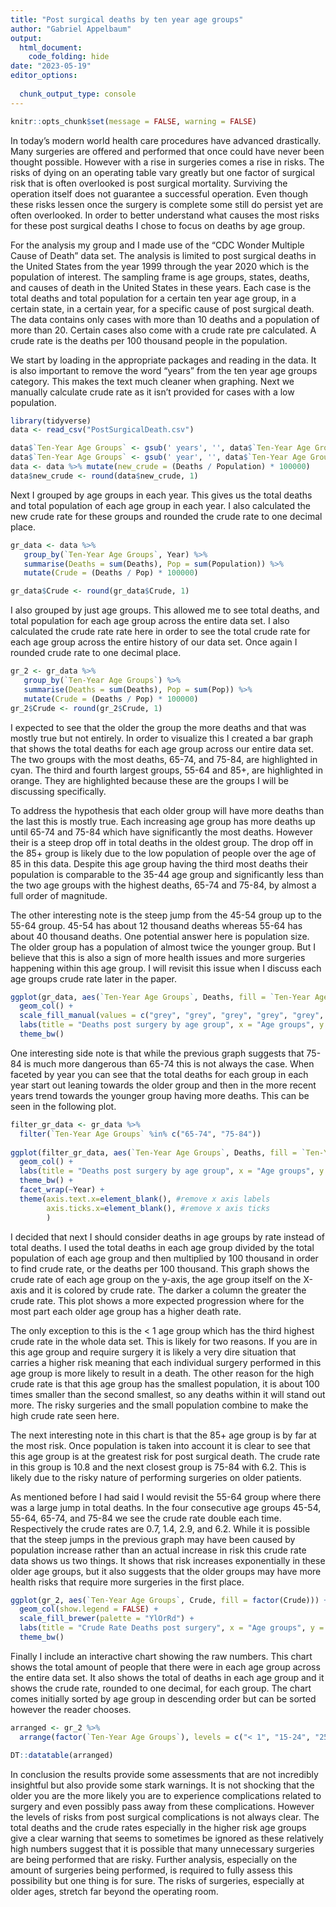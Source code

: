 ---
title: "Post surgical deaths by ten year age groups"
author: "Gabriel Appelbaum"
output: 
  html_document:
    code_folding: hide
date: "2023-05-19"
editor_options: 
  
  chunk_output_type: console
---

```{r setup, include=FALSE}
knitr::opts_chunk$set(message = FALSE, warning = FALSE)
```
  In today's modern world health care procedures have advanced drastically. Many surgeries are offered and performed that once could have never been thought possible. However with a rise in surgeries comes a rise in risks. The risks of dying on an operating table vary greatly but one factor of surgical risk that is often overlooked is post surgical mortality. Surviving the operation itself does not guarantee a successful operation. Even though these risks lessen once the surgery is complete some still do persist yet are often overlooked. In order to better understand what causes the most risks for these post surgical deaths I chose to focus on deaths by age group.
  
  For the analysis my group and I made use of the "CDC Wonder Multiple Cause of Death" data set. The analysis is limited to post surgical deaths in the United States from the year 1999 through the year 2020 which is the population of interest. The sampling frame is age groups, states, deaths, and causes of death in the United States in these years. Each case is the total deaths and total population for a certain ten year age group, in a certain state, in a certain year, for a specific cause of post surgical death. The data contains only cases with more than 10 deaths and a population of more than 20. Certain cases also come with a crude rate pre calculated. A crude rate is the deaths per 100 thousand people in the population.
  
  We start by loading in the appropriate packages and reading in the data. It is also important to remove the word "years" from the ten year age groups category. This makes the text much cleaner when graphing. Next we manually calculate crude rate as it isn't provided for cases with a low population.
  
```{r}
library(tidyverse)
data <- read_csv("PostSurgicalDeath.csv")

data$`Ten-Year Age Groups` <- gsub(' years', '', data$`Ten-Year Age Groups`)
data$`Ten-Year Age Groups` <- gsub(' year', '', data$`Ten-Year Age Groups`)
data <- data %>% mutate(new_crude = (Deaths / Population) * 100000)
data$new_crude <- round(data$new_crude, 1)
```

  Next I grouped by age groups in each year. This gives us the total deaths and total population of each age group in each year. I also calculated the new crude rate for these groups and rounded the crude rate to one decimal place.
  
```{r}
gr_data <- data %>%
   group_by(`Ten-Year Age Groups`, Year) %>%
   summarise(Deaths = sum(Deaths), Pop = sum(Population)) %>% 
   mutate(Crude = (Deaths / Pop) * 100000)

gr_data$Crude <- round(gr_data$Crude, 1)
```

  I also grouped by just age groups. This allowed me to see total deaths, and total population for each age group across the entire data set. I also calculated the crude rate rate here in order to see the total crude rate for each age group across the entire history of our data set. Once again I rounded crude rate to one decimal place.
  
```{r}
gr_2 <- gr_data %>%
   group_by(`Ten-Year Age Groups`) %>%
   summarise(Deaths = sum(Deaths), Pop = sum(Pop)) %>% 
   mutate(Crude = (Deaths / Pop) * 100000)
gr_2$Crude <- round(gr_2$Crude, 1)
```

  I expected to see that the older the group the more deaths and that was mostly true but not entirely. In order to visualize this I created a bar graph that shows the total deaths for each age group across our entire data set. The two groups with the most deaths, 65-74, and 75-84, are highlighted in cyan. The third and fourth largest groups, 55-64 and 85+, are highlighted in orange. They are highlighted because these are the groups I will be discussing specifically.

  To address the hypothesis that each older group will have more deaths than the last this is mostly true. Each increasing age group has more deaths up until 65-74 and 75-84 which have significantly the most deaths. However their is a steep drop off in total deaths in the oldest group. The drop off in the 85+ group is likely due to the low population of people over the age of 85 in this data. Despite this age group having the third most deaths their population is comparable to the 35-44 age group and significantly less than the two age groups with the highest deaths, 65-74 and 75-84, by almost a full order of magnitude.

  The other interesting note is the steep jump from the 45-54 group up to the 55-64 group. 45-54 has about 12 thousand deaths whereas 55-64 has about 40 thousand deaths. One potential answer here is population size. The older group has a population of almost twice the younger group. But I believe that this is also a sign of more health issues and more surgeries happening within this age group. I will revisit this issue when I discuss each age groups crude rate later in the paper.
  
```{r}
ggplot(gr_data, aes(`Ten-Year Age Groups`, Deaths, fill = `Ten-Year Age Groups`)) +
  geom_col() + 
  scale_fill_manual(values = c("grey", "grey", "grey", "grey", "grey", "coral4", "cyan4", "cyan4", "coral2")) +
  labs(title = "Deaths post surgery by age group", x = "Age groups", y = "Total deaths") + 
  theme_bw()
```

  One interesting side note is that while the previous graph suggests that 75-84 is much more dangerous than 65-74 this is not always the case. When faceted by year you can see that the total deaths for each group in each year start out leaning towards the older group and then in the more recent years trend towards the younger group having more deaths. This can be seen in the following plot.
  
```{r}
filter_gr_data <- gr_data %>%
  filter(`Ten-Year Age Groups` %in% c("65-74", "75-84"))
  
ggplot(filter_gr_data, aes(`Ten-Year Age Groups`, Deaths, fill = `Ten-Year Age Groups`)) +
  geom_col() + 
  labs(title = "Deaths post surgery by age group", x = "Age groups", y = "Total deaths") + 
  theme_bw() + 
  facet_wrap(~Year) + 
  theme(axis.text.x=element_blank(), #remove x axis labels
        axis.ticks.x=element_blank(), #remove x axis ticks
        )
```

  I decided that next I should consider deaths in age groups by rate instead of total deaths. I used the total deaths in each age group divided by the total population of each age group and then multiplied by 100 thousand in order to find crude rate, or the deaths per 100 thousand. This graph shows the crude rate of each age group on the y-axis, the age group itself on the X-axis and it is colored by crude rate. The darker a column the greater the crude rate. This plot shows a more expected progression where for the most part each older age group has a higher death rate. 

  The only exception to this is the < 1 age group which has the third highest crude rate in the whole data set. This is likely for two reasons. If you are in this age group and require surgery it is likely a very dire situation that carries a higher risk meaning that each individual surgery performed in this age group is more likely to result in a death. The other reason for the high crude rate is that this age group has the smallest population, it is about 100 times smaller than the second smallest, so any deaths within it will stand out more. The risky surgeries and the small population combine to make the high crude rate seen here.

  The next interesting note in this chart is that the 85+ age group is by far at the most risk. Once population is taken into account it is clear to see that this age group is at the greatest risk for post surgical death. The crude rate in this group is 10.8 and the next closest group is 75-84 with 6.2. This is likely due to the risky nature of performing surgeries on older patients.

  As mentioned before I had said I would revisit the 55-64 group where there was a large jump in total deaths. In the four consecutive age groups 45-54, 55-64, 65-74, and 75-84 we see the crude rate double each time. Respectively the crude rates are 0.7, 1.4, 2.9, and 6.2. While it is possible that the steep jumps in the previous graph may have been caused by population increase rather than an actual increase in risk this crude rate data shows us two things. It shows that risk increases exponentially in these older age groups, but it also suggests that the older groups may have more health risks that require more surgeries in the first place.
  
```{r}
ggplot(gr_2, aes(`Ten-Year Age Groups`, Crude, fill = factor(Crude))) +
  geom_col(show.legend = FALSE) +
  scale_fill_brewer(palette = "YlOrRd") +
  labs(title = "Crude Rate Deaths post surgery", x = "Age groups", y = "Deaths per 100K") + 
  theme_bw()
```

  Finally I include an interactive chart showing the raw numbers. This chart shows the total amount of people that there were in each age group across the entire data set. It also shows the total of deaths in each age group and it shows the crude rate, rounded to one decimal, for each group. The chart comes initially sorted by age group in descending order but can be sorted however the reader chooses.
  
```{r}

arranged <- gr_2 %>%
  arrange(factor(`Ten-Year Age Groups`), levels = c("< 1", "15-24", "25-34", "35-44", "45-54", "55-64", "65-74", "75-84", "85+"))

DT::datatable(arranged)
```


In conclusion the results provide some assessments that are not incredibly insightful but also provide some stark warnings. It is not shocking that the older you are the more likely you are to experience complications related to surgery and even possibly pass away from these complications. However the levels of risks from post surgical complications is not always clear. The total deaths and the crude rates especially in the higher risk age groups give a clear warning that seems to sometimes be ignored as these relatively high numbers suggest that it is possible that many unnecessary surgeries are being performed that are risky. Further analysis, especially on the amount of surgeries being performed, is required to fully assess this possibility but one thing is for sure. The risks of surgeries, especially at older ages, stretch far beyond the operating room.